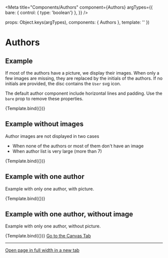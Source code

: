
<Meta
  title="Components/Authors"
  component={Authors}
  argTypes={{
    bare:    { control: { type: 'boolean'} },
  }}
/>

  props: Object.keys(argTypes),
  components: { Authors },
  template: '<Authors :authors="authors" :bare="bare" />'
})


# Authors


## Example

If most of the authors have a picture, we display their images.
When only a few images are missing, they are replaced by the initials of the authors.
If no initials are provided, the disc contains the `User` svg icon.

The default author component include horizontal lines and padding. Use the `bare` prop to remove these properties.

<Canvas>
  <Story
    name="Example"
    args={{
      authors:[
        {
          name: 'Maria Muster',
          img: 'https://picsum.photos/120/120/?image=29',
        },
        {
          name: 'Hans Höllman',
          initials: 'HH'
        },
        {
          name: 'Jean-Jaques Langerename',
          img: 'https://picsum.photos/120/120/?image=30',
          url: '#'
        },
        {
          name: 'Sofia de Souza',
        },
        {
          name: 'Katja Anna-Beerli',
          img: 'https://picsum.photos/120/120/?image=32',
        }
      ]
    }}
  >
    {Template.bind({})}
  </Story>
</Canvas>

<ArgsTable story="Example" />


## Example without images

Author images are not displayed in two cases
- When none of the authors or most of them don't have an image
- When author list is very large (more than 7)

<Canvas>
  <Story
    name="Example w/o pictures"
    args={{
      authors:[
        {
          name: 'Maria Muster',
        },
        {
          name: 'Jean-Jaques Langerename',
          url: '#'
        },
        {
          name: 'Hans Höllman',
        },
        {
          name: 'Katja Anna-Beerli',
        }
      ]
    }}
  >
    {Template.bind({})}
  </Story>
</Canvas>


## Example with one author

Example with only one author, with picture.

<Canvas>
  <Story
    name="One author"
    args={{
      authors:[
        {
          name: 'Jean-Marie Rolf-Arnaud-Peterson',
          img: 'https://picsum.photos/120/120/?image=29',
        },
      ]
    }}
  >
    {Template.bind({})}
  </Story>
</Canvas>

## Example with one author, without image

Example with only one author, without picture.

<Canvas>
  <Story
    name="One author w/o picture"
    args={{
      authors:[
        {
          name: 'Maria Muster',
        }
      ]
    }}
  >
    {Template.bind({})}
  </Story>
</Canvas>

<a href="?path=/story/components-authors--example">
  Go to the Canvas Tab
</a>

---
<a href="?id=components-authors--example&args=&viewMode=story" target="_blank">
  Open page in full width in a new tab
</a>

